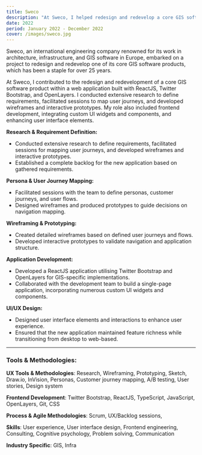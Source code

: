 ```yaml
---
title: Sweco
description: "At Sweco, I helped redesign and redevelop a core GIS software product using ReactJS, Twitter Bootstrap, and OpenLayers. I defined requirements, mapped user journeys, created prototypes, and developed custom UI components for the frontend."
date: 2022
period: January 2022 - December 2022
cover: /images/sweco.jpg
---
```


Sweco, an international engineering company renowned for its work in architecture, infrastructure, and GIS software in Europe, embarked on a project to redesign and redevelop one of its core GIS software products, which has been a staple for over 25 years.

At Sweco, I contributed to the redesign and redevelopment of a core GIS software product within a web application built with ReactJS, Twitter Bootstrap, and OpenLayers. I conducted extensive research to define requirements, facilitated sessions to map user journeys, and developed wireframes and interactive prototypes. My role also included frontend development, integrating custom UI widgets and components, and enhancing user interface elements.

**Research & Requirement Definition:**
- Conducted extensive research to define requirements, facilitated sessions for mapping user journeys, and developed wireframes and interactive prototypes.
- Established a complete backlog for the new application based on gathered requirements.

**Persona & User Journey Mapping:**
- Facilitated sessions with the team to define personas, customer journeys, and user flows.
- Designed wireframes and produced prototypes to guide decisions on navigation mapping.

**Wireframing & Prototyping:**
- Created detailed wireframes based on defined user journeys and flows.
- Developed interactive prototypes to validate navigation and application structure.

**Application Development:**
- Developed a ReactJS application utilising Twitter Bootstrap and OpenLayers for GIS-specific implementations.
- Collaborated with the development team to build a single-page application, incorporating numerous custom UI widgets and components.

**UI/UX Design:**
- Designed user interface elements and interactions to enhance user experience.
- Ensured that the new application maintained feature richness while transitioning from desktop to web-based.

<hr />

### **Tools & Methodologies:**

**UX Tools & Methodologies**: 
Research, Wireframing, Prototyping, Sketch, Draw.io, InVision, Personas, Customer journey mapping, A/B testing, User stories, Design system

**Frontend Development**: 
Twitter Bootstrap, ReactJS, TypeScript, JavaScript, OpenLayers, Git, CSS

**Process & Agile Methodologies**: 
Scrum, UX/Backlog sessions,

**Skills**: 
User experience, User interface design, Frontend engineering, Consulting, Cognitive psychology, Problem solving, Communication

**Industry Specific**: 
GIS, Infra
